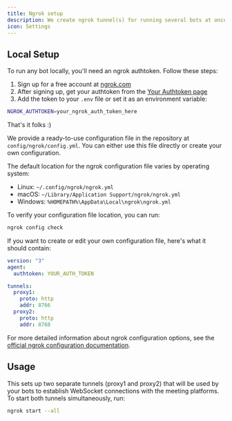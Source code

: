 ```yaml
---
title: Ngrok setup
description: We create ngrok tunnel(s) for running several bots at once on your local machine
icon: Settings
---
```



## Local Setup

To run any bot locally, you'll need an ngrok authtoken. Follow these steps:

1. Sign up for a free account at [ngrok.com](https://dashboard.ngrok.com/signup)
2. After signing up, get your authtoken from the [Your Authtoken page](https://dashboard.ngrok.com/get-started/your-authtoken)
3. Add the token to your `.env` file or set it as an environment variable:

```bash
NGROK_AUTHTOKEN=your_ngrok_auth_token_here
```

That's it folks :)

<Accordions>
  <Accordion title="Configuration modification">

We provide a ready-to-use configuration file in the repository at `config/ngrok/config.yml`. You can either use this file directly or create your own configuration.

The default location for the ngrok configuration file varies by operating system:

- Linux: `~/.config/ngrok/ngrok.yml`
- macOS: `~/Library/Application Support/ngrok/ngrok.yml`
- Windows: `%HOMEPATH%\AppData\Local\ngrok\ngrok.yml`

To verify your configuration file location, you can run:

```bash
ngrok config check
```

If you want to create or edit your own configuration file, here's what it should contain:

```yaml
version: "3"
agent:
  authtoken: YOUR_AUTH_TOKEN

tunnels:
  proxy1:
    proto: http
    addr: 8766
  proxy2:
    proto: http
    addr: 8768
```

For more detailed information about ngrok configuration options, see the [official ngrok configuration documentation](https://ngrok.com/docs/agent/config/).

## Usage

This sets up two separate tunnels (proxy1 and proxy2) that will be used by your bots to establish WebSocket connections with the meeting platforms. To start both tunnels simultaneously, run:

```bash
ngrok start --all
```

  </Accordion>
</Accordions>
